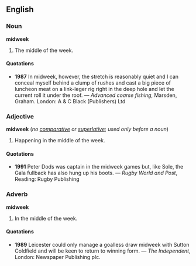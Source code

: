 ==English==
===Noun===
'''midweek'''

#The middle of the week.

====Quotations====
*'''1987''' In midweek, however, the stretch is reasonably quiet and I can conceal myself behind a clump of rushes and cast a big piece of luncheon meat on a link-leger rig right in the deep hole and let the current roll it under the roof. &mdash; ''Advanced coarse fishing'', Marsden, Graham. London: A & C Black (Publishers) Ltd

===Adjective===
'''midweek''' (''no [[comparative]] or [[superlative]]''; ''used only before a noun'')

#Happening in the middle of the week.

====Quotations====
*'''1991''' Peter Dods was captain in the midweek games but, like Sole, the Gala fullback has also hung up his boots. &mdash; ''Rugby World and Post'', Reading: Rugby Publishing

===Adverb===
'''midweek'''

#In the middle of the week.

====Quotations====
*'''1989''' Leicester could only manage a goalless draw midweek with Sutton Coldfield and will be keen to return to winning form. &mdash; ''The Independent'', London: Newspaper Publishing plc.
